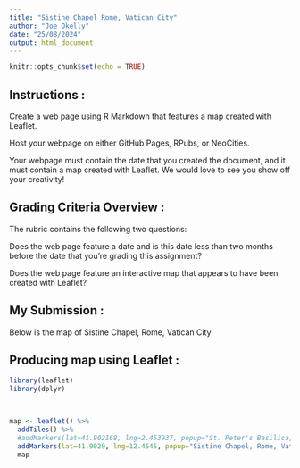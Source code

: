 ```yaml
---
title: "Sistine Chapel Rome, Vatican City"
author: "Joe Okelly"
date: "25/08/2024"
output: html_document
---
```


```r
knitr::opts_chunk$set(echo = TRUE)
```

## Instructions :

Create a web page using R Markdown that features a map created with Leaflet. 

Host your webpage on either GitHub Pages, RPubs, or NeoCities.

Your webpage must contain the date that you created the document, and it must contain a map created with Leaflet. We would love to see you show off your creativity! 

## Grading Criteria Overview :
The rubric contains the following two questions:

Does the web page feature a date and is this date less than two months before the date that you're grading this assignment?

Does the web page feature an interactive map that appears to have been created with Leaflet?


## My Submission :

Below is the map of Sistine Chapel, Rome, Vatican City
 

## Producing map using Leaflet :


````r
library(leaflet)
library(dplyr)
 


map <- leaflet() %>%
  addTiles() %>%  
  #addMarkers(lat=41.902168, lng=2.453937, popup="St. Peter's Basilica, Rome, Vatican City")
  addMarkers(lat=41.9029, lng=12.4545, popup="Sistine Chapel, Rome, Vatican City") 
  map
  

````

